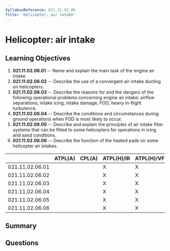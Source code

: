 ```yaml
---
SyllabusReference: 021.11.02.06
Title: 'Helicopter: air intake'
---
```


# Helicopter: air intake

## Learning Objectives

1. **021.11.02.06.01** -- Name and explain the main task of the engine air intake.
2. **021.11.02.06.02** -- Describe the use of a convergent air-intake ducting on
   helicopters.
3. **021.11.02.06.03** -- Describe the reasons for and the dangers of the
   following operational problems concerning engine air intake: airflow
   separations; intake icing; intake damage; FOD; heavy in-flight turbulence.
4. **021.11.02.06.04** -- Describe the conditions and circumstances during ground
   operations when FOD is most likely to occur.
5. **021.11.02.06.05** -- Describe and explain the principles of air intake filter
   systems that can be fitted to some helicopters for operations in icing and
   sand conditions.
6. **021.11.02.06.06** -- Describe the function of the heated pads on some
   helicopter air intakes.

|                 | ATPL(A) | CPL(A) | ATPL(H)/IR | ATPL(H)/VFR | CPL(H) | IR  | CBIR(A) |
| --------------- | ------- | ------ | ---------- | ----------- | ------ | --- | ------- |
| 021.11.02.06.01 |         |        | X          | X           | X      |     |         |
| 021.11.02.06.02 |         |        | X          | X           | X      |     |         |
| 021.11.02.06.03 |         |        | X          | X           | X      |     |         |
| 021.11.02.06.04 |         |        | X          | X           | X      |     |         |
| 021.11.02.06.05 |         |        | X          | X           | X      |     |         |
| 021.11.02.06.06 |         |        | X          | X           | X      |     |         |

## Summary

## Questions
